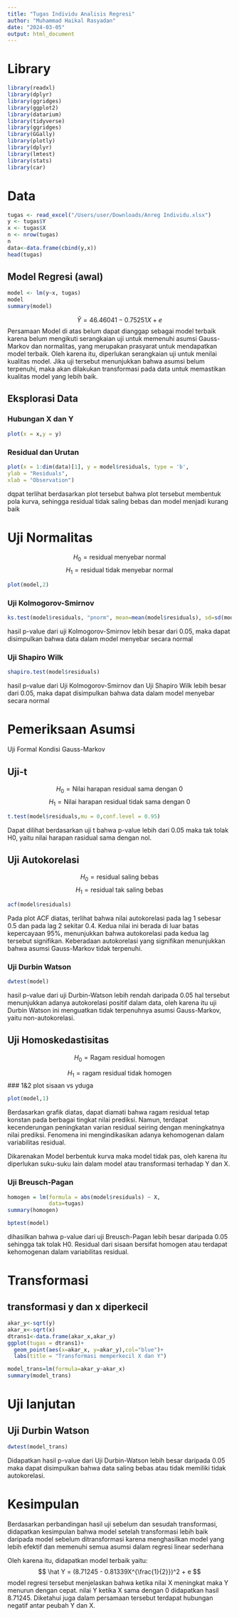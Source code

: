 ```yaml
---
title: "Tugas Individu Analisis Regresi"
author: "Muhammad Haikal Rasyadan"
date: "2024-03-05"
output: html_document
---
```

# Library
```r
library(readxl)
library(dplyr)
library(ggridges)
library(ggplot2)
library(datarium)
library(tidyverse)
library(ggridges)
library(GGally)
library(plotly)
library(dplyr)
library(lmtest)
library(stats)
library(car)
```

# Data
```r
tugas <- read_excel("/Users/user/Downloads/Anreg Individu.xlsx")
y <- tugas$Y
x <- tugas$X
n <- nrow(tugas)
n
data<-data.frame(cbind(y,x))
head(tugas)
```
## Model Regresi (awal)
```r
model <- lm(y~x, tugas)
model
summary(model)
```
$$
\hat Y = 46.46041 - 0.75251X + e
$$
Persamaan Model di atas belum dapat dianggap sebagai model terbaik karena belum mengikuti serangkaian uji untuk memenuhi asumsi Gauss-Markov dan normalitas, yang merupakan prasyarat untuk mendapatkan model terbaik. Oleh karena itu, diperlukan serangkaian uji untuk menilai kualitas model. Jika uji tersebut menunjukkan bahwa asumsi belum terpenuhi, maka akan dilakukan transformasi pada data untuk memastikan kualitas model yang lebih baik.

## Eksplorasi Data
### Hubungan X dan Y
```r
plot(x = x,y = y)
```
### Residual dan Urutan

```r
plot(x = 1:dim(data)[1], y = model$residuals, type = 'b',
ylab = "Residuals",
xlab = "Observation")
```
dqpat terlihat berdasarkan plot tersebut bahwa plot tersebut membentuk pola kurva, sehingga residual tidak saling bebas dan model menjadi kurang baik

# Uji Normalitas

$$
H_0 = \text {residual menyebar normal}
$$
$$
H_1 = \text {residual tidak menyebar normal}
$$
```r
plot(model,2)
```
### Uji Kolmogorov-Smirnov
```r
ks.test(model$residuals, "pnorm", mean=mean(model$residuals), sd=sd(model$residuals))
```
hasil p-value dari uji Kolmogorov-Smirnov lebih besar dari 0.05, maka dapat disimpulkan bahwa data dalam model menyebar secara normal

### Uji Shapiro Wilk
```r
shapiro.test(model$residuals)
```
hasil p-value dari Uji Kolmogorov-Smirnov dan Uji Shapiro Wilk lebih besar dari 0.05, maka dapat disimpulkan bahwa data dalam model menyebar secara normal

# Pemeriksaan Asumsi
Uji Formal Kondisi Gauss-Markov

## Uji-t
$$
H_0 = \text {Nilai harapan residual sama dengan 0}
$$
$$
H_1 = \text {Nilai harapan residual tidak sama dengan 0}
$$
```r
t.test(model$residuals,mu = 0,conf.level = 0.95)
```
Dapat dilihat berdasarkan uji t bahwa p-value lebih dari 0.05 maka tak tolak H0, yaitu nilai harapan rasidual sama dengan nol.

## Uji Autokorelasi
$$
H_0 = \text {residual saling bebas}
$$
$$
H_1 = \text {residual tak saling bebas}
$$

```r
acf(model$residuals)
```
Pada plot ACF diatas, terlihat bahwa nilai autokorelasi pada lag 1 sebesar 0.5 dan pada lag 2 sekitar 0.4. Kedua nilai ini berada di luar batas kepercayaan 95%, menunjukkan bahwa autokorelasi pada kedua lag tersebut signifikan. Keberadaan autokorelasi yang signifikan menunjukkan bahwa asumsi Gauss-Markov tidak terpenuhi.

### Uji Durbin Watson
```r
dwtest(model)
```
hasil p-value dari uji Durbin-Watson lebih rendah daripada 0.05 hal tersebut menunjukkan adanya autokorelasi positif dalam data, oleh karena itu uji Durbin Watson ini menguatkan tidak terpenuhnya asumsi Gauss-Markov, yaitu non-autokorelasi.

## Uji Homoskedastisitas
$$
H_0 = \text {Ragam residual homogen}
$$

$$
H_1 = \text {ragam residual tidak homogen}
$$
### 1&2 plot sisaan vs yduga
```r
plot(model,1) 
```
Berdasarkan grafik diatas, dapat diamati bahwa ragam residual tetap konstan pada berbagai tingkat nilai prediksi. Namun, terdapat kecenderungan peningkatan varian residual seiring dengan meningkatnya nilai prediksi. Fenomena ini mengindikasikan adanya kehomogenan dalam variabilitas residual.

Dikarenakan Model berbentuk kurva maka model tidak pas, oleh karena itu diperlukan suku-suku lain dalam model atau transformasi terhadap Y dan X.

### Uji Breusch-Pagan
```r
homogen = lm(formula = abs(model$residuals) ~ X,
             data=tugas)
summary(homogen)
```
```r
bptest(model)
```
dihasilkan bahwa p-value dari uji Breusch-Pagan lebih besar daripada 0.05 sehingga tak tolak H0. Residual dari sisaan bersifat homogen atau terdapat kehomogenan dalam variabilitas residual.


# Transformasi
## transformasi y dan x diperkecil
```r
akar_y<-sqrt(y)
akar_x<-sqrt(x)
dtrans1<-data.frame(akar_x,akar_y)
ggplot(tugas = dtrans1)+
  geom_point(aes(x=akar_x, y=akar_y),col="blue")+
  labs(title = "Transformasi memperkecil X dan Y")
```

```r
model_trans=lm(formula=akar_y~akar_x) 
summary(model_trans)
```
# Uji lanjutan
## Uji Durbin Watson
```r
dwtest(model_trans)
```
Didapatkan hasil p-value dari Uji Durbin-Watson lebih besar daripada 0.05 maka dapat disimpulkan bahwa data saling bebas atau tidak memiliki tidak autokorelasi.

# Kesimpulan
Berdasarkan perbandingan hasil uji sebelum dan sesudah transformasi, didapatkan kesimpulan bahwa model setelah transformasi lebih baik daripada model sebelum ditransformasi karena menghasilkan model yang lebih efektif dan memenuhi semua asumsi dalam regresi linear sederhana

Oleh karena itu, didapatkan model terbaik yaitu:
$$
\hat Y = (8.71245 - 0.81339X^{\frac{1}{2}})^2  + e
$$
model regresi tersebut menjelaskan bahwa ketika nilai X meningkat maka Y menurun dengan cepat. nilai Y ketika X sama dengan 0 didapatkan hasil 8.71245. Diketahui juga dalam persamaan tersebut terdapat hubungan negatif antar peubah Y dan X.

